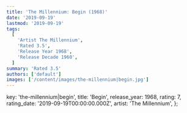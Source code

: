 ```yaml
---
title: 'The Millennium: Begin (1968)'
date: '2019-09-19'
lastmod: '2019-09-19'
tags:
  [
    'Artist The Millennium',
    'Rated 3.5',
    'Release Year 1968',
    'Release Decade 1960',
  ]
summary: 'Rated 3.5'
authors: ['default']
images: ['/content/images/the-millennium|begin.jpg']
---
```


  key: 'the-millennium|begin',
  title: 'Begin',
  release_year: 1968,
  rating: 7,
  rating_date: '2019-09-19T00:00:00.000Z',
  artist: 'The Millennium',
};

<MusicRating data={data} />

